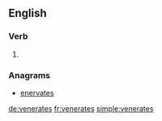 ==English==

===Verb===
{{head|en}}

# {{en-third-person singular of|venerate}}

===Anagrams===
* [[enervates#English|enervates]]

[[de:venerates]]
[[fr:venerates]]
[[simple:venerates]]